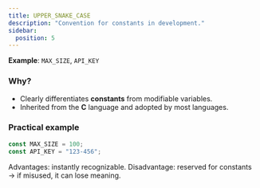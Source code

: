 ```yaml
---
title: UPPER_SNAKE_CASE
description: "Convention for constants in development."
sidebar:
  position: 5
---
```


**Example**: `MAX_SIZE`, `API_KEY`

### Why?
- Clearly differentiates **constants** from modifiable variables.
- Inherited from the **C** language and adopted by most languages.

### Practical example

```js
const MAX_SIZE = 100;
const API_KEY = "123-456";
```

Advantages: instantly recognizable.
Disadvantage: reserved for constants → if misused, it can lose meaning. 

